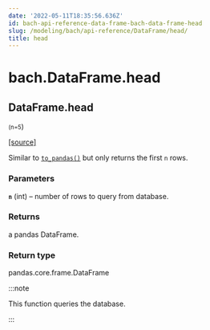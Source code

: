 ```yaml
---
date: '2022-05-11T18:35:56.636Z'
id: bach-api-reference-data-frame-bach-data-frame-head
slug: /modeling/bach/api-reference/DataFrame/head/
title: head
---
```


# bach.DataFrame.head

<div className="method">

## <span className="additional-name">DataFrame.</span><span className="name">head</span>

<small className="parameter-list">(<span className="parameter" id="n">n=5</span></small>)


&#8203;<span className="view-source">[[source]](https://github.com/objectiv/objectiv-analytics/blob/main/bach/bach/dataframe.py)</span>

<div className="content">

Similar to [`to_pandas()`](/modeling/bach/api-reference/DataFrame/bach.DataFrame.to_pandas.mdx) but only returns the first `n` rows.


### Parameters

**`n`** (int) – number of rows to query from database.



### Returns

a pandas DataFrame.



### Return type

pandas.core.frame.DataFrame


:::note

This function queries the database.


:::


</div>


</div>
